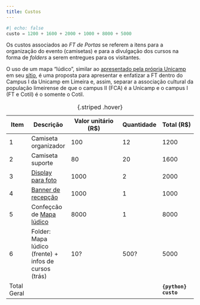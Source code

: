 ```yaml
---
title: Custos
---
```


```python
#| echo: false
custo = 1200 + 1600 + 2000 + 1000 + 8000 + 5000
```

Os custos associados ao *FT de Portas* se referem a itens para a organização do evento (camisetas) e para a divulgação dos cursos na forma de *folders* a serem entregues para os visitantes.

O uso de um mapa "lúdico", similar ao [apresentado pela própria Unicamp](https://internationaloffice.unicamp.br/wp-content/uploads/sites/26/2023/10/MAPA-BARAO-GERALDO-baixa.jpg#/home) em seu [sítio](https://unicamp.br/unicamp/mapas/), é uma proposta para apresentar e enfatizar a FT dentro do Campus I da Unicamp em Limeira e, assim, separar a associação cultural da população limeirense de que o campus II (FCA) é a Unicamp e o campus I (FT e Cotil) é o somente o Cotil.

| Item   |  Descrição | Valor unitário (R\$) | Quantidade |  Total (R\$) |
|--------|------------|---------------------|------------|-------------|
| 1      | Camiseta organizador      | 100                   |  12         |    1200         |
| 2      | Camiseta suporte          | 80                    |  20         |    1600         |
| 3      | [Display para foto](./display-para-festas-4_1-150x150.jpg)        | 1000                  |  2         |    2000         |
| 4      | [Banner de recepção](https://unicamp.br/unicamp/sites/default/files/2023-03/Atu_20220915_Calourada-2023_Scarpa_AJS_8576_Capa.jpg)        | 1000                  |  1         |    1000         |
| 5      | Confeçcão de [Mapa lúdico](mapa-zoo.jpg)             | 8000                   |  1              |    8000         |
| 6      | Folder:  Mapa lúdico (frente) + infos de cursos (trás)             | 10?                   |  500?              |    5000         |
| Total Geral      |              |                  |               |    **`{python} custo`**         |
:  {.striped .hover}



[1]: # ( [display para festas](https://www.mcoresdigital.com.br/produtos-servicos/displays-para-festas/) )

[2]: # (Mapa da FT do estilo mapa de fantasia https://www.projetoescritacriativa.com/2023/03/4-geradores-de-mapa-de-fantasia-que.html)
